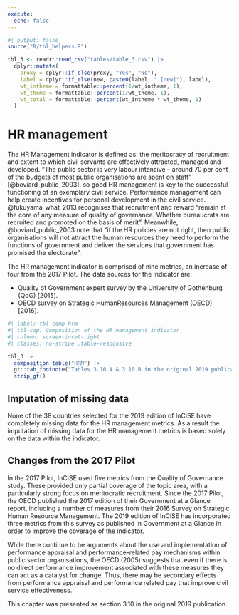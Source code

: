 ```yaml
---
execute:
  echo: false
---
```


```r
#| output: false
source("R/tbl_helpers.R")

tbl_3 <- readr::read_csv("tables/table_3.csv") |>
  dplyr::mutate(
    proxy = dplyr::if_else(proxy, "Yes", "No"),
    label = dplyr::if_else(new, paste0(label, " [new]"), label),
    wt_intheme = formattable::percent(1/wt_intheme, 1),
    wt_theme = formattable::percent(1/wt_theme, 1),
    wt_total = formattable::percent(wt_intheme * wt_theme, 1)
  )

```

# HR management {#sec-method-hrm}

<!-- This is chapter 3, section 10 in the original PDF -->

The HR Management indicator is defined as: the meritocracy of recruitment and
extent to which civil servants are effectively attracted, managed and
developed. "The public sector is very labour intensive – around 70 per cent of
the budgets of most public organisations are spent on staff"
[@boviard_public_2003], so good HR management is key to the successful
functioning of an exemplary civil service. Performance management can help
create incentives for personal development in the civil service.
@fukuyama_what_2013 recognises that recruitment and reward "remain at the
core of any measure of quality of governance. Whether bureaucrats are recruited
and promoted on the basis of merit". Meanwhile, @boviard_public_2003 note that
"if the HR policies are not right, then public organisations will not attract
the human resources they need to perform the functions of government and
deliver the services that government has promised the electorate".

The HR management indicator is comprised of nine metrics, an increase of four
from the 2017 Pilot. The data sources for the indicator are:

* Quality of Government expert survey by the University of Gothenburg
  (QoG) [2015].
* OECD survey on Strategic HumanResources Management (OECD) [2016].

```r
#| label: tbl-comp-hrm
#| tbl-cap: Composition of the HR management indicator
#| column: screen-inset-right
#| classes: no-stripe .table-responsive

tbl_3 |>
  composition_table("HRM") |>
  gt::tab_footnote("Tables 3.10.A & 3.10.B in the original 2019 publication") |>
  strip_gt()

```

## Imputation of missing data {#sec-hrm-imputation}

None of the 38 countries selected for the 2019 edition of InCiSE have
completely missing data for the HR management metrics. As a result the
imputation of missing data for the HR management metrics is based solely on
the data within the indicator.

## Changes from the 2017 Pilot {#sec-hrm-changes}

In the 2017 Pilot, InCiSE used five metrics from the Quality of Governance
study. These provided only partial coverage of the topic area, with a
particularly strong focus on meritocratic recruitment. Since the 2017 Pilot,
the OECD published the 2017 edition of their Government at a Glance report,
including a number of measures from their 2016 Survey on Strategic Human
Resource Management. The 2019 edition of InCiSE has incorporated three metrics
from this survey as published in Government at a Glance in order to improve
the coverage of the indicator.

While there continue to be arguments about the use and implementation of
performance appraisal and performance-related pay mechanisms within public
sector organisations, the OECD (2005) suggests that even if there is no direct
performance improvement associated with these measures they can act as a
catalyst for change. Thus, there may be secondary effects from performance
appraisal and performance related pay that improve civil service
effectiveness.

::: {.callout-note .crf title="Cross-referencing note" icon="false"}

This chapter was presented as section 3.10 in the original 2019 publication.

:::

